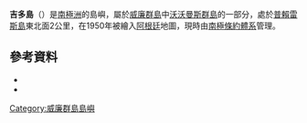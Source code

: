 {{coord|64|55|S|63|50|W|source:GNIS|display=title}}

'''吉多島'''（{{lang-en|Guido Island}}）是[[南極洲|南極洲]]的島嶼，屬於[[威廉群島|威廉群島]]中[[沃沃曼斯群島|沃沃曼斯群島]]的一部分，處於[[普賴雷斯島|普賴雷斯島]]東北面2公里，在1950年被繪入[[阿根廷|阿根廷]]地圖，現時由[[南極條約體系|南極條約體系]]管理。

==參考資料==
*{{cite gnis | type = antarid | id = 6134| name = Guido Island | accessdate = 2012-05-11}}
*{{usgs-gazetteer|id=6134}}

{{DEFAULTSORT:Guido Island}}
[[Category:威廉群島島嶼|Category:威廉群島島嶼]]


{{WilhelmArchipelago-geo-stub}}